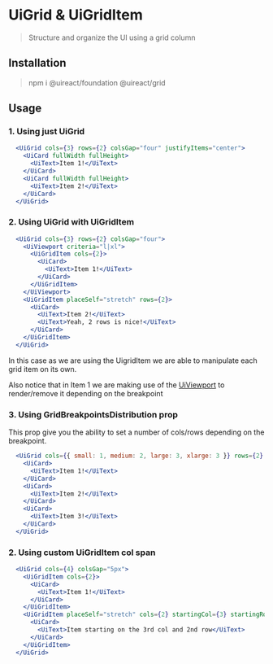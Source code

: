 

# UiGrid & UiGridItem

<Metadata packageName='grid' packageJson={packageJson} />

> Structure and organize the UI using a grid column

## Installation

> npm i @uireact/foundation @uireact/grid

## Usage

### 1. Using just UiGrid

```jsx live scope={{UiGrid, UiCard, UiText}}
  <UiGrid cols={3} rows={2} colsGap="four" justifyItems="center">
    <UiCard fullWidth fullHeight>
      <UiText>Item 1!</UiText>
    </UiCard>
    <UiCard fullWidth fullHeight>
      <UiText>Item 2!</UiText>
    </UiCard>
  </UiGrid>
```

### 2. Using UiGrid with UiGridItem

```jsx live scope={{UiGrid, UiGridItem, UiCard, UiText, UiViewport}}
  <UiGrid cols={3} rows={2} colsGap="four">
    <UiViewport criteria="l|xl">
      <UiGridItem cols={2}>
        <UiCard>
          <UiText>Item 1!</UiText>
        </UiCard>
      </UiGridItem>
    </UiViewport>
    <UiGridItem placeSelf="stretch" rows={2}>
      <UiCard>
        <UiText>Item 2!</UiText>
        <UiText>Yeah, 2 rows is nice!</UiText>
      </UiCard>
    </UiGridItem>
  </UiGrid>
```

In this case as we are using the UigridItem we are able to manipulate each grid item on its own.

Also notice that in Item 1 we are making use of the [UiViewport](./packages-foundation-docs-viewport) to render/remove it depending on the breakpoint

### 3. Using GridBreakpointsDistribution prop

This prop give you the ability to set a number of cols/rows depending on the breakpoint.

```jsx live scope={{UiGrid, UiCard, UiText}}
  <UiGrid cols={{ small: 1, medium: 2, large: 3, xlarge: 3 }} rows={2} colsGap={20} rowsGap={10}>
    <UiCard>
      <UiText>Item 1!</UiText>
    </UiCard>
    <UiCard>
      <UiText>Item 2!</UiText>
    </UiCard>
    <UiCard>
      <UiText>Item 3!</UiText>
    </UiCard>
  </UiGrid>
```

### 2. Using custom UiGridItem col span

```jsx live scope={{UiGrid, UiCard, UiText, UiGridItem}}
  <UiGrid cols={4} colsGap="5px">
    <UiGridItem cols={2}>
      <UiCard>
        <UiText>Item 1!</UiText>
      </UiCard>
    </UiGridItem>
    <UiGridItem placeSelf="stretch" cols={2} startingCol={3} startingRow={2}>
      <UiCard>
        <UiText>Item starting on the 3rd col and 2nd row</UiText>
      </UiCard>
    </UiGridItem>
  </UiGrid>
```

